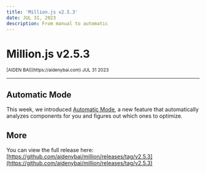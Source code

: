 ```yaml
---
title: 'Million.js v2.5.3'
date: JUL 31, 2023
description: From manual to automatic
---
```



# Million.js v2.5.3

<div className="flex justify-center">
  <small>[AIDEN BAI](https://aidenybai.com) JUL 31 2023</small>
</div>

---

<Bounties />

## Automatic Mode

This week, we introduced [Automatic Mode](/docs/automatic), a new feature that automatically analyzes components for you and figures out which ones to optimize.

<Tweet id="1685710432122593280" />

## More

You can view the full release here: [https://github.com/aidenybai/million/releases/tag/v2.5.3](https://github.com/aidenybai/million/releases/tag/v2.5.3)
